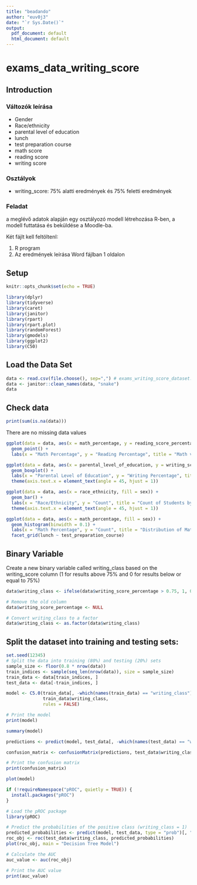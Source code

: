 ```yaml
---
title: "beadando"
author: "euv0j3"
date: "`r Sys.Date()`"
output:
  pdf_document: default
  html_document: default
---
```


# exams_data_writing_score

## Introduction

### Változók leírása

-   Gender
-   Race/ethnicity
-   parental level of education
-   lunch
-   test preparation course
-   math score
-   reading score
-   writing score

### Osztályok

-   writing_score: 75% alatti eredmények és 75% feletti eredmények

### Feladat

a meglévő adatok alapján egy osztályozó modell létrehozása R-ben, a modell futtatása és beküldése a Moodle-ba.

Két fájlt kell feltöltenI:

1.  R program
2.  Az eredmények leírása Word fájlban 1 oldalon

## Setup

```r
knitr::opts_chunk$set(echo = TRUE)
```

```r
library(dplyr)
library(tidyverse)
library(caret)
library(janitor)
library(rpart)
library(rpart.plot)
library(randomForest)
library(gmodels)
library(ggplot2)
library(C50)
```

## Load the Data Set

```r
data <- read.csv(file.choose(), sep=",") # exams_writing_score_dataset.csv
data <- janitor::clean_names(data, "snake")
data
```

## Check data

```r
print(sum(is.na(data)))
```

There are no missing data values

```r
ggplot(data = data, aes(x = math_percentage, y = reading_score_percentage, color = sex)) +
  geom_point() +
  labs(x = "Math Percentage", y = "Reading Percentage", title = "Math vs. Reading Scores")
```

```r
ggplot(data = data, aes(x = parental_level_of_education, y = writing_score_percentage, fill = sex)) +
  geom_boxplot() +
  labs(x = "Parental Level of Education", y = "Writing Percentage", title = "Writing Scores by Parental Level of Education") +
  theme(axis.text.x = element_text(angle = 45, hjust = 1))
```

```r
ggplot(data = data, aes(x = race_ethnicity, fill = sex)) +
  geom_bar() +
  labs(x = "Race/Ethnicity", y = "Count", title = "Count of Students by Race/Ethnicity") +
  theme(axis.text.x = element_text(angle = 45, hjust = 1))
```

```r
ggplot(data = data, aes(x = math_percentage, fill = sex)) +
  geom_histogram(binwidth = 0.1) +
  labs(x = "Math Percentage", y = "Count", title = "Distribution of Math Scores by Lunch and Test Preparation Course") +
  facet_grid(lunch ~ test_preparation_course)
```

## Binary Variable

Create a new binary variable called writing_class based on the writing_score column (1 for results above 75% and 0 for results below or equal to 75%)

```r
data$writing_class <- ifelse(data$writing_score_percentage > 0.75, 1, 0)

# Remove the old column
data$writing_score_percentage <- NULL
```

```r
# Convert writing_class to a factor
data$writing_class <- as.factor(data$writing_class)
```

## Split the dataset into training and testing sets:

```r
set.seed(12345)
# Split the data into training (80%) and testing (20%) sets
sample_size <- floor(0.8 * nrow(data))
train_indices <- sample(seq_len(nrow(data)), size = sample_size)
train_data <- data[train_indices, ]
test_data <- data[-train_indices, ]
```

```r
model <- C5.0(train_data[, -which(names(train_data) == "writing_class")],
              train_data$writing_class,
              rules = FALSE)

# Print the model
print(model)
```

```r
summary(model)
```

```r
predictions <- predict(model, test_data[, -which(names(test_data) == "writing_class")], type = "class")
```

```r
confusion_matrix <- confusionMatrix(predictions, test_data$writing_class)

# Print the confusion matrix
print(confusion_matrix)
```

```r
plot(model)
```

```r
if (!requireNamespace("pROC", quietly = TRUE)) {
  install.packages("pROC")
}

# Load the pROC package
library(pROC)

# Predict the probabilities of the positive class (writing_class = 1)
predicted_probabilities <- predict(model, test_data, type = "prob")[, "1"]
roc_obj <- roc(test_data$writing_class, predicted_probabilities)
plot(roc_obj, main = "Decision Tree Model")
```

```r
# Calculate the AUC
auc_value <- auc(roc_obj)

# Print the AUC value
print(auc_value)

```
